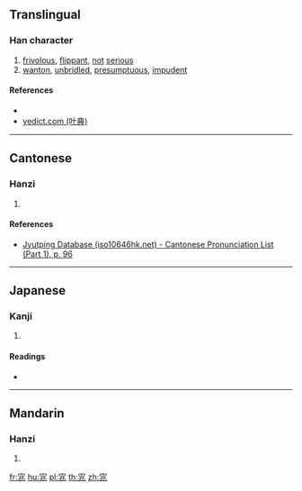 ==Translingual==

===Han character===
{{Han char|rn=40|rad=宀|as=06|sn=9|four=30113|canj=JLMO|ids=⿱宀兆}}

# [[frivolous]], [[flippant]], [[not]] [[serious]]
# [[wanton]], [[unbridled]], [[presumptuous]], [[impudent]]

====References====
* {{Han ref|kx=0285.060|dkj=07140|dj=0564.020|hdz=20927.080|uh=5BA8|ud=23464|bh=CE77|bd=52855}}
* [http://yedict.com/htm/5B/5BA8.htm yedict.com (叶典)]

----

==Cantonese==

===Hanzi===
{{yue-hanzi|jyut=[[tiu2]]|y=tiu2}}

# {{defn|lang=yue|sort=宀06}}

====References====
* [http://www.iso10646hk.net/jp/document/download.jsp Jyutping Database (iso10646hk.net) - Cantonese Pronunciation List (Part 1), p. 96]

----

==Japanese==

===Kanji===
{{ja-kanji|grade=|rs=宀06}}

# {{defn|lang=ja|sort=宀06}}

====Readings====
* {{ja-readings|on=[[てわ]] (tewa)|kun=[[ほしいまま]] (hoshiimama)}}

----

==Mandarin==

===Hanzi===
{{cmn-hanzi|pin=[[tiǎo]] ([[tiao3]])|wg=t'iao<sup>3</sup>}}

# {{defn|lang=cmn|sort=宀06}}

[[fr:宨]]
[[hu:宨]]
[[pl:宨]]
[[th:宨]]
[[zh:宨]]